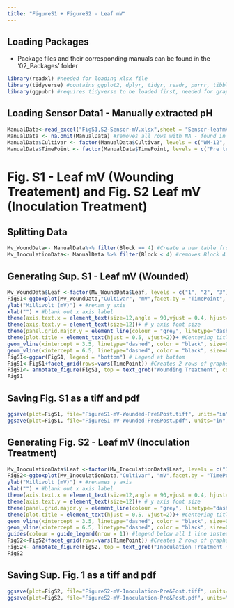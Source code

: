 ---
title: "FigureS1 + FigureS2 - Leaf mV"
---
## Loading Packages
- Package files and their corresponding manuals can be found in the '02_Packages' folder

```{r include=TRUE, message=FALSE, echo=TRUE}
library(readxl) #needed for loading xlsx file
library(tidyverse) #contains ggplot2, dplyr, tidyr, readr, purrr, tibble, stringr, forcats packages 
library(ggpubr) #requires tidyverse to be loaded first, needed for graphs (e.g. ggboxplot function)
```

## Loading Sensor Data1 - Manually extracted pH
```{r include=TRUE, message=FALSE, warning=FALSE, echo=FALSE}
ManualData<-read_excel("FigS1,S2-Sensor-mV.xlsx",sheet = "Sensor-leafmV", col_types = c("text", "numeric","numeric","numeric","numeric","text")) # loading excel, defining which sheet is loaded and defining the type of each column
ManualData <- na.omit(ManualData) #removes all rows with NA - found in some of WM-12 data
ManualData$Cultivar <- factor(ManualData$Cultivar, levels = c("WM-12", "WM-1","G122","Eldorado","ICA Bunsi","Beryl", "Othello","Montrose")) #order the Cultivars (for graph later on)
ManualData$TimePoint <- factor(ManualData$TimePoint, levels = c("Pre treatment", "Post treatment")) #order the treatments pre and post (for graph later on)
```

# Fig. S1 - Leaf mV (Wounding Treatement) and Fig. S2 Leaf mV (Inoculation Treatment)
## Splitting Data
```{r include=TRUE, message=FALSE, warning=FALSE, echo=FALSE}
Mv_WoundData<- ManualData%>% filter(Block == 4) #Create a new table from ManualData that just has Block 4 (wounding) - will be used for FigureS1
Mv_InoculationData<- ManualData %>% filter(Block < 4) #removes Block 4 from ManualData (wounding) - Block 1 -3 were inoculated - this data will be used for Plot Fig. S2
```

## Generating Sup. S1 - Leaf mV (Wounded)
```{r echo=FALSE}
Mv_WoundData$Leaf <-factor(Mv_WoundData$Leaf, levels = c("1", "2", "3")) #defines Leaf number as a factor, needed to ensure that the group below can be grouped by Leaf
FigS1<-ggboxplot(Mv_WoundData,"Cultivar", "mV",facet.by = "TimePoint", color = "Leaf", palette="grey", title="Sensor - Leaf Surface mV") + #facet.by = group plots by TimePoint (pre and post), and group by color = Leaf, palette is greyscale
ylab("Millivolt (mV)") + #renam y axis
xlab("") + #blank out x axis label
theme(axis.text.x = element_text(size=12,angle = 90,vjust = 0.4, hjust=1)) + # x axis font size + change orientation of x axis labels
theme(axis.text.y = element_text(size=12))+ # y axis font size
theme(panel.grid.major.y = element_line(colour = "grey", linetype="dashed",size=0.5), panel.grid.minor.x = element_line(colour="grey", linetype="blank")) + #adding grid lines to graph, minor grids (0.5) are blank to remove them
theme(plot.title = element_text(hjust = 0.5, vjust=2))+ #Centering title
geom_vline(xintercept = 3.5, linetype="dashed", color = "black", size=0.5) + #adding in a dashed line
geom_vline(xintercept = 6.5, linetype="dashed", color = "black", size=0.5) #adding in a dashed line
FigS1<-ggpar(FigS1, legend = "bottom") # Legend at bottom
FigS1<-FigS1+facet_grid(rows=vars(TimePoint)) #Creates 2 rows of graphs of Pre and Post
FigS1<- annotate_figure(FigS1, top = text_grob("Wounding Treatment", color = "black", face = "bold", size = 14)) #Adding a main title above the panels
FigS1
```

## Saving Fig. S1 as a tiff and pdf
```{r eval=FALSE, include=FALSE}
ggsave(plot=FigS1, file="FigureS1-mV-Wounded-Pre&Post.tiff", units="in", width=7.5, height=7.5, dpi=300,compression='lzw')
ggsave(plot=FigS1, file="FigureS1-mV-Wounded-Pre&Post.pdf", units="in", width=7.5, height=7.5, dpi=300)
```


## Generating Fig. S2 - Leaf mV (Inoculation Treatment)
```{r echo=FALSE}
Mv_InoculationData$Leaf <-factor(Mv_InoculationData$Leaf, levels = c("1", "2", "3", "4", "5", "6", "7", "8", "9")) #defines Leaf number as a factor, needed to ensure that the group below can be grouped by Leaf
FigS2<-ggboxplot(Mv_InoculationData,"Cultivar", "mV",facet.by = "TimePoint", color = "Leaf", palette="grey", title="Sensor - Leaf Surface mV", outlier.size=0.5, legend = "bottom") + #facet.by = group plots by TimePoint (pre and post), and group by color = Leaf, palette is greyscale
ylab("Millivolt (mV)") + #renames y axis
xlab("") + #blank out x axis label
theme(axis.text.x = element_text(size=12,angle = 90,vjust = 0.4, hjust=1)) + # x axis font size + change orientation of x axis labels
theme(axis.text.y = element_text(size=12))+ # y axis font size
theme(panel.grid.major.y = element_line(colour = "grey", linetype="dashed",size=0.5), panel.grid.minor.x = element_line(colour="grey", linetype="blank")) + #adding grid lines to graph, minor grids (0.5) are blank to remove them
theme(plot.title = element_text(hjust = 0.5, vjust=2))+ #Centering title
geom_vline(xintercept = 3.5, linetype="dashed", color = "black", size=0.5) + #adding in a dashed line
geom_vline(xintercept = 6.5, linetype="dashed", color = "black", size=0.5) + #adding in a dashed line
guides(colour = guide_legend(nrow = 1)) #legend below all 1 line instead of 2 lines
FigS2<-FigS2+facet_grid(rows=vars(TimePoint)) #Creates 2 rows of graphs of Pre and Post
FigS2<- annotate_figure(FigS2, top = text_grob("Inoculation Treatment (Wounding + Ss)", color = "black", face = "bold", size = 14)) #Adding a main title above the panels
FigS2
```

## Saving Sup. Fig. 1 as a tiff and pdf
```{r eval=FALSE, include=FALSE}
ggsave(plot=FigS2, file="FigureS2-mV-Inoculation-Pre&Post.tiff", units="in", width=11, height=7.5, dpi=300,compression='lzw')
ggsave(plot=FigS2, file="FigureS2-mV-Inoculation-Pre&Post.pdf", units="in", width=11, height=7.5, dpi=300)
```
